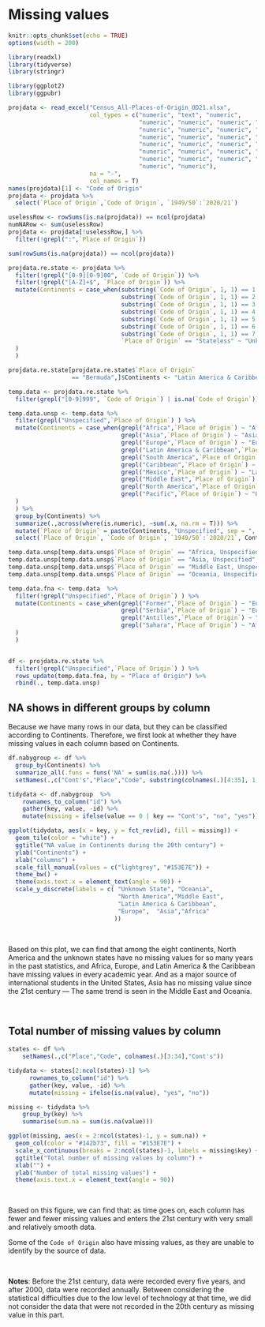 # Missing values

```r
knitr::opts_chunk$set(echo = TRUE)
options(width = 200)
```

```r
library(readxl)
library(tidyverse)
library(stringr)
```

```r
library(ggplot2)
library(ggpubr)
```


```r
projdata <- read_excel("Census_All-Places-of-Origin_OD21.xlsx", 
                       col_types = c("numeric", "text", "numeric", 
                                     "numeric", "numeric", "numeric", "numeric", 
                                     "numeric", "numeric", "numeric", "numeric", "numeric", 
                                     "numeric", "numeric", "numeric", "numeric", "numeric", 
                                     "numeric", "numeric", "numeric", "numeric", "numeric", 
                                     "numeric", "numeric", "numeric", "numeric", "numeric", 
                                     "numeric", "numeric", "numeric", "numeric", "numeric", 
                                     "numeric", "numeric"),
                       na = "-",
                       col_names = T)
names(projdata)[1] <- "Code of Origin"
projdata <- projdata %>%
  select(`Place of Origin`,`Code of Origin`, `1949/50`:`2020/21`)

uselessRow <- rowSums(is.na(projdata)) == ncol(projdata)
numNARow <- sum(uselessRow)
projdata <- projdata[!uselessRow,] %>%
  filter(!grepl(":",`Place of Origin`))

sum(rowSums(is.na(projdata)) == ncol(projdata))

projdata.re.state <- projdata %>%
  filter(!grepl("[0-9][0-9]00", `Code of Origin`)) %>%
  filter(!grepl("[A-Z]+$", `Place of Origin`)) %>% 
  mutate(Continents = case_when(substring(`Code of Origin`, 1, 1) == 1 ~ "Africa",
                                substring(`Code of Origin`, 1, 1) == 2 ~ "Asia",
                                substring(`Code of Origin`, 1, 1) == 3 ~ "Europe",
                                substring(`Code of Origin`, 1, 1) == 4 ~ "Latin America & Caribbean",
                                substring(`Code of Origin`, 1, 1) == 5 ~ "Middle East",
                                substring(`Code of Origin`, 1, 1) == 6 ~ "North America",
                                substring(`Code of Origin`, 1, 1) == 7 ~ "Oceania",
                                `Place of Origin` == "Stateless" ~ "Unknown State"
  )
  )

projdata.re.state[projdata.re.state$`Place of Origin` 
                  == "Bermuda",]$Continents <- "Latin America & Caribbean"

temp.data <- projdata.re.state %>%
  filter(grepl("[0-9]999", `Code of Origin`) | is.na(`Code of Origin`))

temp.data.unsp <- temp.data %>%
  filter(grepl("Unspecified",`Place of Origin`) ) %>%
  mutate(Continents = case_when(grepl("Africa",`Place of Origin`) ~ "Africa",
                                grepl("Asia",`Place of Origin`) ~ "Asia",
                                grepl("Europe",`Place of Origin`) ~ "Europe",
                                grepl("Latin America & Caribbean",`Place of Origin`) ~ "Latin America & Caribbean",
                                grepl("South America",`Place of Origin`) ~ "Latin America & Caribbean",
                                grepl("Caribbean",`Place of Origin`) ~ "Latin America & Caribbean",
                                grepl("Mexico",`Place of Origin`) ~ "Latin America & Caribbean",
                                grepl("Middle East",`Place of Origin`) ~ "Middle East",
                                grepl("North America",`Place of Origin`) ~ "North America",
                                grepl("Pacific",`Place of Origin`) ~ "Oceania"
  )
  ) %>%
  group_by(Continents) %>%
  summarize(.,across(where(is.numeric), ~sum(.x, na.rm = T))) %>%
  mutate(`Place of Origin` = paste(Continents, "Unspecified", sep = ", ")) %>%
  select(`Place of Origin`, `Code of Origin`, `1949/50`:`2020/21`, Continents)

temp.data.unsp[temp.data.unsp$`Place of Origin` == "Africa, Unspecified",]$`Code of Origin` <- 1999
temp.data.unsp[temp.data.unsp$`Place of Origin` == "Asia, Unspecified",]$`Code of Origin` <- 2999
temp.data.unsp[temp.data.unsp$`Place of Origin` == "Middle East, Unspecified",]$`Code of Origin` <- 5999
temp.data.unsp[temp.data.unsp$`Place of Origin` == "Oceania, Unspecified",]$`Code of Origin` <- 7999

temp.data.fna <- temp.data  %>%
  filter(!grepl("Unspecified",`Place of Origin`) ) %>%
  mutate(Continents = case_when(grepl("Former",`Place of Origin`) ~ "Europe",
                                grepl("Serbia",`Place of Origin`) ~ "Europe",
                                grepl("Antilles",`Place of Origin`) ~ "Latin America & Caribbean",
                                grepl("Sahara",`Place of Origin`) ~ "Africa"
  )
  )


df <- projdata.re.state %>%
  filter(!grepl("Unspecified",`Place of Origin`) ) %>%
  rows_update(temp.data.fna, by = "Place of Origin") %>%
  rbind(., temp.data.unsp)
```


## NA shows in different groups by column

Because we have many rows in our data, but they can be classified according to Continents. Therefore, we first look at whether they have missing values in each column based on Continents.

```r
df.nabygroup <- df %>%
  group_by(Continents) %>%
  summarize_all(.funs = funs('NA' = sum(is.na(.)))) %>%
  setNames(.,c("Cont's","Place","Code", substring(colnames(.)[4:35], 1, 7)))

tidydata <- df.nabygroup  %>%
    rownames_to_column("id") %>%
    gather(key, value, -id) %>%
    mutate(missing = ifelse(value == 0 | key == "Cont's", "no", "yes"))

ggplot(tidydata, aes(x = key, y = fct_rev(id), fill = missing)) +
  geom_tile(color = "white") +
  ggtitle("NA value in Continents during the 20th century") +
  ylab("Continents") +
  xlab("columns") +
  scale_fill_manual(values = c("lightgrey", "#153E7E")) +
  theme_bw() + 
  theme(axis.text.x = element_text(angle = 90)) + 
  scale_y_discrete(labels = c( "Unknown State", "Oceania",
                               "North America","Middle East", 
                               "Latin America & Caribbean",
                               "Europe",  "Asia","Africa"
                              ))
```

<br>

Based on this plot, we can find that among the eight continents, North America and the unknown states have no missing values for so many years in the past statistics, and Africa, Europe, and Latin America & the Caribbean have missing values in every academic year. And as a major source of international students in the United States, Asia has no missing value since the 21st century — The same trend is seen in the Middle East and Oceania.

<br>


## Total number of missing values by column
```r
states <- df %>%
    setNames(.,c("Place","Code", colnames(.)[3:34],"Cont's"))

tidydata <- states[2:ncol(states)-1] %>%
      rownames_to_column("id") %>%
      gather(key, value, -id) %>%
      mutate(missing = ifelse(is.na(value), "yes", "no"))

missing <- tidydata %>% 
    group_by(key) %>% 
    summarise(sum.na = sum(is.na(value)))

ggplot(missing, aes(x = 2:ncol(states)-1, y = sum.na)) +
  geom_col(color = "#142b73", fill = "#153E7E") +
  scale_x_continuous(breaks = 2:ncol(states)-1, labels = missing$key) +
  ggtitle("Total number of missing values by column") +
  xlab("") +
  ylab("Number of total missing values") +
  theme(axis.text.x = element_text(angle = 90))

```

<br>

Based on this figure, we can find that: as time goes on, each column has fewer and fewer missing values and enters the 21st century with very small and relatively smooth data.

Some of the `Code of Origin` also have missing values, as they are unable to identify by the source of data.

<br>

**Notes**: Before the 21st century, data were recorded every five years, and after 2000, data were recorded annually. Between considering the statistical difficulties due to the low level of technology at that time, we did not consider the data that were not recorded in the 20th century as missing value in this part.

<br>
